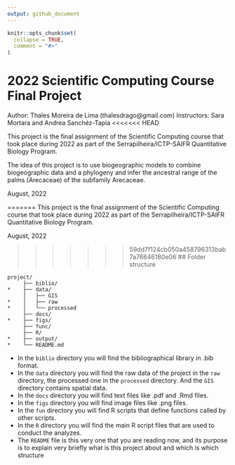 ```yaml
---
output: github_document
---
```


<!-- README.md is generated from README.Rmd. Please edit that file -->

```r
knitr::opts_chunk$set(
  collapse = TRUE,
  comment = "#>"
)
```

# 2022 Scientific Computing Course Final Project

<!-- badges: start -->
<!-- badges: end -->

Author: Thales Moreira de Lima (thalesdrago@gmail.com)
Instructors: Sara Mortara and Andrea Sanchéz-Tapia
<<<<<<< HEAD

This project is the final assignment of the Scientific Computing course that took place during 2022 as part of the Serrapilheira/ICTP-SAIFR Quantitative Biology Program.

The idea of this project is to use biogeographic models to combine biogeographic data and a phylogeny and infer the ancestral range of the palms (Arecaceae) of the subfamily Arecaceae.

August, 2022

=======
This project is the final assignment of the Scientific Computing course that took place during 2022 as part of the Serrapilheira/ICTP-SAIFR Quantitative Biology Program.

August, 2022

>>>>>>> 59dd7f124cb050a458796313bab7a76646180e06
## Folder structure

```
project/
     ├── biblio/
*    ├── data/
     │   ├── GIS
*    │   ├── raw
*    │   └── processed
     ├── docs/
*    ├── figs/
     ├── func/
     ├── R/
*    ├── output/
*    └── README.md
```
- In the `biblio` directory you will find the bibliographical library in .bib format.
- In the `data` directory you will find the raw data of the project in the `raw` directory, the processed one in the `processed` directory. And the `GIS` directory contains spatial data. 
- In the `docs` directory you will find text files like .pdf and .Rmd files.
- In the `figs` directory you will find image files like .png files.
- In the `fun` directory you will find R scripts that define functions called by other scripts.
- In the `R` directory you will find the main R script files that are used to conduct the analyzes.
- The `README` file is this very one that you are reading now, and its purpose is to explain very briefly what is this project about and which is which structure

## 

